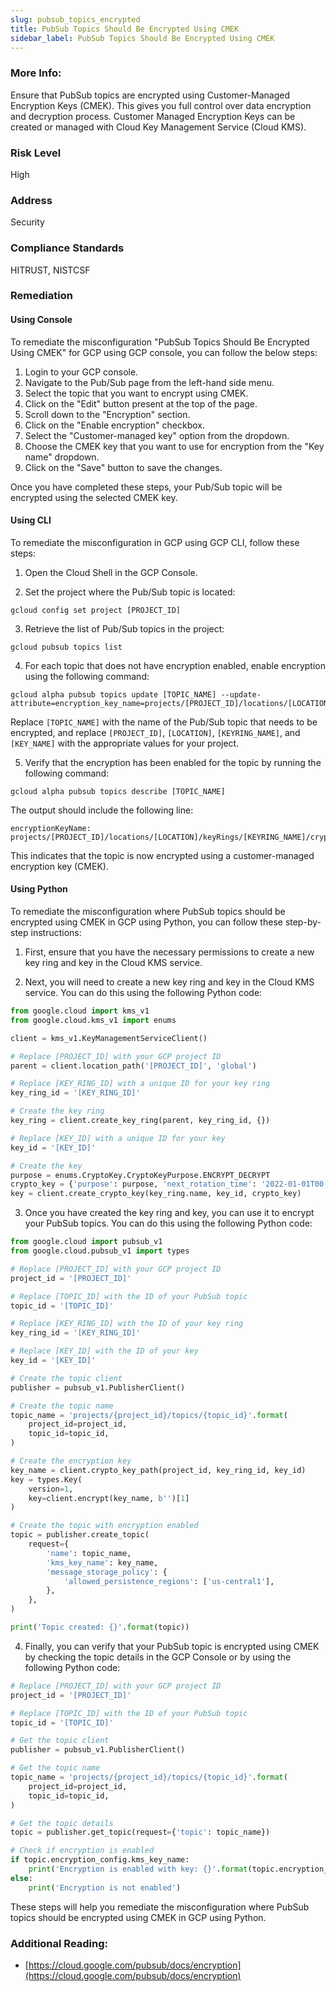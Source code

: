 ```yaml
---
slug: pubsub_topics_encrypted
title: PubSub Topics Should Be Encrypted Using CMEK
sidebar_label: PubSub Topics Should Be Encrypted Using CMEK
---
```


### More Info:

Ensure that PubSub topics are encrypted using Customer-Managed Encryption Keys (CMEK). This gives you full control over data encryption and decryption process. Customer Managed Encryption Keys can be created or managed with Cloud Key Management Service (Cloud KMS).

### Risk Level

High

### Address

Security

### Compliance Standards

HITRUST, NISTCSF

### Remediation

#### Using Console

To remediate the misconfiguration "PubSub Topics Should Be Encrypted Using CMEK" for GCP using GCP console, you can follow the below steps:

1. Login to your GCP console.
2. Navigate to the Pub/Sub page from the left-hand side menu.
3. Select the topic that you want to encrypt using CMEK.
4. Click on the "Edit" button present at the top of the page.
5. Scroll down to the "Encryption" section.
6. Click on the "Enable encryption" checkbox.
7. Select the "Customer-managed key" option from the dropdown.
8. Choose the CMEK key that you want to use for encryption from the "Key name" dropdown.
9. Click on the "Save" button to save the changes.

Once you have completed these steps, your Pub/Sub topic will be encrypted using the selected CMEK key.

#### Using CLI

To remediate the misconfiguration in GCP using GCP CLI, follow these steps:

1. Open the Cloud Shell in the GCP Console.

2. Set the project where the Pub/Sub topic is located:

```
gcloud config set project [PROJECT_ID]
```

3. Retrieve the list of Pub/Sub topics in the project:

```
gcloud pubsub topics list
```

4. For each topic that does not have encryption enabled, enable encryption using the following command:

```
gcloud alpha pubsub topics update [TOPIC_NAME] --update-attribute=encryption_key_name=projects/[PROJECT_ID]/locations/[LOCATION]/keyRings/[KEYRING_NAME]/cryptoKeys/[KEY_NAME]
```

Replace `[TOPIC_NAME]` with the name of the Pub/Sub topic that needs to be encrypted, and replace `[PROJECT_ID]`, `[LOCATION]`, `[KEYRING_NAME]`, and `[KEY_NAME]` with the appropriate values for your project.

5. Verify that the encryption has been enabled for the topic by running the following command:

```
gcloud alpha pubsub topics describe [TOPIC_NAME]
```

The output should include the following line:

```
encryptionKeyName: projects/[PROJECT_ID]/locations/[LOCATION]/keyRings/[KEYRING_NAME]/cryptoKeys/[KEY_NAME]
```

This indicates that the topic is now encrypted using a customer-managed encryption key (CMEK).

#### Using Python

To remediate the misconfiguration where PubSub topics should be encrypted using CMEK in GCP using Python, you can follow these step-by-step instructions:

1. First, ensure that you have the necessary permissions to create a new key ring and key in the Cloud KMS service. 

2. Next, you will need to create a new key ring and key in the Cloud KMS service. You can do this using the following Python code:

```python
from google.cloud import kms_v1
from google.cloud.kms_v1 import enums

client = kms_v1.KeyManagementServiceClient()

# Replace [PROJECT_ID] with your GCP project ID
parent = client.location_path('[PROJECT_ID]', 'global')

# Replace [KEY_RING_ID] with a unique ID for your key ring
key_ring_id = '[KEY_RING_ID]'

# Create the key ring
key_ring = client.create_key_ring(parent, key_ring_id, {})

# Replace [KEY_ID] with a unique ID for your key
key_id = '[KEY_ID]'

# Create the key
purpose = enums.CryptoKey.CryptoKeyPurpose.ENCRYPT_DECRYPT
crypto_key = {'purpose': purpose, 'next_rotation_time': '2022-01-01T00:00:00Z'}
key = client.create_crypto_key(key_ring.name, key_id, crypto_key)
```

3. Once you have created the key ring and key, you can use it to encrypt your PubSub topics. You can do this using the following Python code:

```python
from google.cloud import pubsub_v1
from google.cloud.pubsub_v1 import types

# Replace [PROJECT_ID] with your GCP project ID
project_id = '[PROJECT_ID]'

# Replace [TOPIC_ID] with the ID of your PubSub topic
topic_id = '[TOPIC_ID]'

# Replace [KEY_RING_ID] with the ID of your key ring
key_ring_id = '[KEY_RING_ID]'

# Replace [KEY_ID] with the ID of your key
key_id = '[KEY_ID]'

# Create the topic client
publisher = pubsub_v1.PublisherClient()

# Create the topic name
topic_name = 'projects/{project_id}/topics/{topic_id}'.format(
    project_id=project_id,
    topic_id=topic_id,
)

# Create the encryption key
key_name = client.crypto_key_path(project_id, key_ring_id, key_id)
key = types.Key(
    version=1,
    key=client.encrypt(key_name, b'')[1]
)

# Create the topic with encryption enabled
topic = publisher.create_topic(
    request={
        'name': topic_name,
        'kms_key_name': key_name,
        'message_storage_policy': {
            'allowed_persistence_regions': ['us-central1'],
        },
    },
)

print('Topic created: {}'.format(topic))
```

4. Finally, you can verify that your PubSub topic is encrypted using CMEK by checking the topic details in the GCP Console or by using the following Python code:

```python
# Replace [PROJECT_ID] with your GCP project ID
project_id = '[PROJECT_ID]'

# Replace [TOPIC_ID] with the ID of your PubSub topic
topic_id = '[TOPIC_ID]'

# Get the topic client
publisher = pubsub_v1.PublisherClient()

# Get the topic name
topic_name = 'projects/{project_id}/topics/{topic_id}'.format(
    project_id=project_id,
    topic_id=topic_id,
)

# Get the topic details
topic = publisher.get_topic(request={'topic': topic_name})

# Check if encryption is enabled
if topic.encryption_config.kms_key_name:
    print('Encryption is enabled with key: {}'.format(topic.encryption_config.kms_key_name))
else:
    print('Encryption is not enabled')
``` 

These steps will help you remediate the misconfiguration where PubSub topics should be encrypted using CMEK in GCP using Python.


### Additional Reading:

- [https://cloud.google.com/pubsub/docs/encryption](https://cloud.google.com/pubsub/docs/encryption) 

